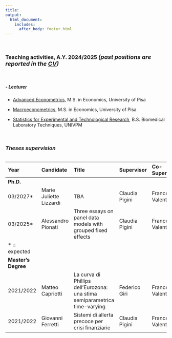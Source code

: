```yaml
---
title: 
output: 
  html_document:
    includes:
      after_body: footer.html
---
```




<p>&nbsp;</p>

### **Teaching activities, A.Y. 2024/2025** <font size=4>  ***(past positions are reported in the [CV](CV.html))*** </font> 
<p>&nbsp;</p>
##### ***- Lecturer***
  * [Advanced Econometrics](https://unipi.coursecatalogue.cineca.it/insegnamenti/2024/52905_697154_69360/2024/52908/10651?coorte=2024&schemaid=9209){target="_blank"},  M.S. in Economics, University of Pisa

  * [Macroeconometrics](https://unipi.coursecatalogue.cineca.it/insegnamenti/2024/52908_697521_79092/2024/52908/10651?coorte=2024&schemaid=9209){target="_blank"}, M.S. in Economics, University of Pisa


  * [Statistics for Experimental and Technological Research](https://guide.univpm.it/af.php?lang=lang-ita&af=148374){target="_blank"},  B.S. Biomedical Laboratory Techniques, UNIVPM

<p>&nbsp;</p>



### ***Theses supervision***




<table>



Year                Candidate                 Title                                                                           Supervisor          Co-Supervisor
------------        -----------------------   ----------------------------------------------------------------------------    -----------------   -------------------
**Ph.D.**
03/2027*            Marie Juliette Lizzardi   TBA                                                                             Claudia Pigini      Francesco Valentini
03/2025*            Alessandro Pionati        Three essays on panel data models with grouped fixed effects                    Claudia Pigini      Francesco Valentini
* = expected
**Master's Degree** 
2021/2022           Matteo Capriotti          La curva di Phillips dell'Eurozona: una stima semiparametrica time-varying      Federico Giri       Francesco Valentini
2021/2022           Giovanni Ferretti         Sistemi di allerta precoce per crisi finanziarie                                Claudia Pigini      Francesco Valentini

</table>




